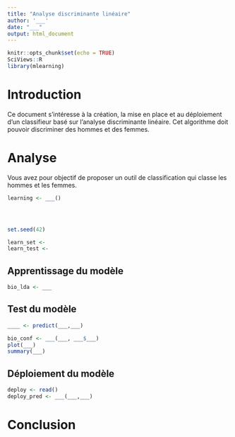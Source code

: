 ```yaml
---
title: "Analyse discriminante linéaire"
author: '___'
date: "___"
output: html_document
---
```


<!--# Cette balise est un commentaire.-->

<!--% Cette balise est une consigne.-->

```r
knitr::opts_chunk$set(echo = TRUE)
SciViews::R
library(mlearning)
```

# Introduction

Ce document s'intéresse à la création, la mise en place et au déploiement d'un classifieur basé sur l'analyse discriminante linéaire. Cet algorithme doit pouvoir discriminer des hommes et des femmes.
 
# Analyse

Vous avez pour objectif de proposer un outil de classification qui classe les hommes et les femmes. 

<!--% Importez les données `learning.csv` présent dans le dossier `docs`. Assurez-vous que chaque variable soit dans un format correct.-->

```r
learning <- ___()
```

<!--% Réalisez 3 graphiques différents de votre choix pour explorer les données de learning.csv. Chaque graphique doit être commenté en 2 à 4 lignes.-->

```r

```

```r

```

```r

```

<!--# Avant de continuer ce travail, avez-vous bien vérifier le format de chaque variable ? -->

<!--% Complétez ce chunk afin de diviser ce jeu de donnée en un set d'apprentissage et en un set de test. Utilisez 7/10 des observations pour votre set d'apprentissage. -->

```r
set.seed(42)

learn_set <- 
learn_test <- 
```

## Apprentissage du modèle

<!--% Utilisez la lda afin de réaliser un modèle qui prédit le genre de l'individu étudié.-->

```r
bio_lda <- ___
```

## Test du modèle

<!--% Obtenez les classes prédites par la lda.-->

```r
____ <- predict(___,___)
```

<!--% Réalisez une matrice de confusion sur vos résultats.-->

```r
bio_conf <- ___(___, ___$___)
plot(___)
summary(___)
```

<!--% Décrivez vos observations en 5 à 10 lignes.-->

## Déploiement du modèle

<!--% Déployez votre modèle. Importez les données `deploy_set.csv`. Prédisez les classes de la variable genre.-->

```r
deploy <- read()
deploy_pred <- ___(___,___)
```


# Conclusion

<!--% Importez le jeu de données `deploy_solution.csv`. Comparez vos résultats de prédiction avec les bonnes réponses avec la fonction table(). Commentez vos résultats en 3 à 6 lignes. -->


```r

```

<!--# En pratique, cette étape de vérification n'est pas réalisée. Votre modèle a déjà été testé.-->
